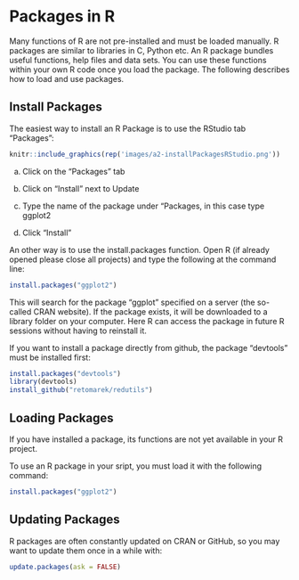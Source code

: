 # Packages in R {#packages}
Many functions of R are not pre-installed and must be loaded manually. R packages are similar to libraries in C, Python etc. An R package bundles useful functions, help files and data sets. You can use these functions within your own R code once you load the package. The following describes how to load and use packages.

## Install Packages
The easiest way to install an R Package is to use the RStudio tab "Packages":

```r
knitr::include_graphics(rep('images/a2-installPackagesRStudio.png'))
```

a) Click on the “Packages” tab

b) Click on “Install” next to Update

c) Type the name of the package under “Packages, in this case type ggplot2

d) Click “Install”

An other way is to use the install.packages function.
Open R (if already opened please close all projects) and type the following at the command line:
```r
install.packages("ggplot2")
```

This will search for the package "ggplot" specified on a server (the so-called CRAN website). If the package exists, it will be downloaded to a library folder on your computer. Here R can access the package in future R sessions without having to reinstall it.

If you want to install a package directly from github, the package "devtools" must be installed first:

```r
install.packages("devtools")
library(devtools)
install_github("retomarek/redutils")
```

## Loading Packages
If you have installed a package, its functions are not yet available in your R project.

To use an R package in your sript, you must load it with the following command:

```r
install.packages("ggplot2")
```

## Updating Packages
R packages are often constantly updated on CRAN or GitHub, so you may want to update them once in a while with:
```r
update.packages(ask = FALSE)
```
